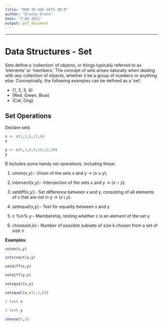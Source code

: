 ```yaml
---
title: "HOW TO USE SETS IN R"
author: "Erasto Oraro"
date: "7-02-2021"
output: pdf_document
---
```

***
# Data Structures - Set

Sets define a ‘collection’ of objects, or things typically referred to as ‘elements’ or ‘members.’ The concept of sets arises naturally when dealing with any collection of objects, whether it be a group of numbers or anything else. Conceptually, the following examples can be defined as a ‘set’:

* {1, 2, 3, 4} 
* {Red, Green, Blue} 
* {Cat, Dog} 

## Set Operations
Declare sets
```r
x <- c(1,2,5,13,6)
x
```
```r
y <- c(5,1,8,9,10,13,20)
y
```

R includes some handy set operations, including these:

1. union(x,y):- Union of the sets x and y -> ($x\cup y$).
  
2. intersect(x,y):- Intersection of the sets x and y -> ($x\cap y$).

3. setdiff(x,y):- Set difference between x and y, consisting of all elements of x that are not in y -> ($x\setminus y$).

4. setequal(x,y):- Test for equality between x and y

5. c %in% y:- Membership, testing whether c is an element of the set y

6. choose(n,k):- Number of possible subsets of size k chosen from a set of size n

\newpage
**Examples:**

```r

union(x,y)

intersect(x,y)

setdiff(x,y)

setdiff(y,x)

setequal(x,y)

setequal(x,c(1,2,5))

2 %in% x

2 %in% y

choose(5,2)

```